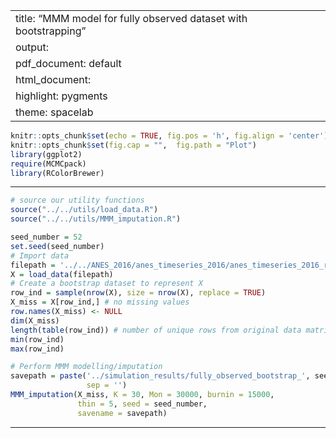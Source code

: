 
---
title: "MMM model for fully observed dataset with bootstrapping"
output:
  pdf_document: default
  html_document:
    highlight: pygments
    theme: spacelab
---

```r
knitr::opts_chunk$set(echo = TRUE, fig.pos = 'h', fig.align = 'center')
knitr::opts_chunk$set(fig.cap = "",  fig.path = "Plot")
library(ggplot2)
require(MCMCpack)
library(RColorBrewer)
```

* * *

```r
# source our utility functions
source("../../utils/load_data.R")
source("../../utils/MMM_imputation.R")
```

```r
seed_number = 52
set.seed(seed_number)
# Import data
filepath = '../../ANES_2016/anes_timeseries_2016/anes_timeseries_2016_rawdata.txt'
X = load_data(filepath)
# Create a bootstrap dataset to represent X
row_ind = sample(nrow(X), size = nrow(X), replace = TRUE)
X_miss = X[row_ind,] # no missing values
row.names(X_miss) <- NULL
dim(X_miss)
length(table(row_ind)) # number of unique rows from original data matrix
min(row_ind)
max(row_ind)
```

```r
# Perform MMM modelling/imputation
savepath = paste('../simulation_results/fully_observed_bootstrap_', seed_number, '.RData', 
                 sep = '')
MMM_imputation(X_miss, K = 30, Mon = 30000, burnin = 15000, 
               thin = 5, seed = seed_number, 
               savename = savepath)
```
* * *



